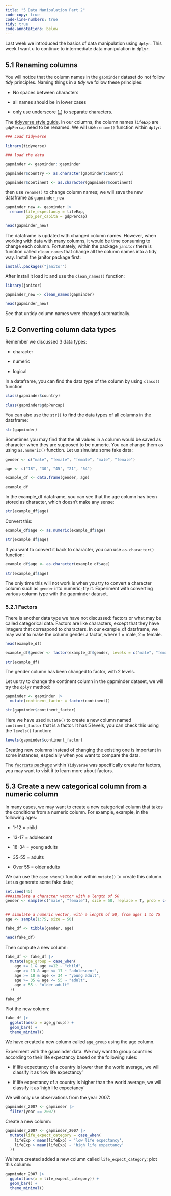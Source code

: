 ```yaml
---
title: "5 Data Manipulation Part 2"
code-copy: true
code-line-numbers: true
tidy: true
code-annotations: below
---
```


Last week we introduced the basics of data manipulation using `dplyr`. This week I want u to continue to intermediate data manipulation in `dplyr`. 


## 5.1 Renaming columns

You will notice that the column names in the `gapminder` dataset do not follow *tidy* principles. Naming things in a *tidy* we follow these principles:

- No spaces between characters

- all names should be in lower cases

- only use underscore (_) to separate characters.

The [tidyverse style guide](https://style.tidyverse.org/). In our columns, the column names `lifeExp` are `gdpPercap` need to be renamed. We will use `rename()` function within `dplyr`:

```r

### Load tidyverse

library(tidyverse)

### load the data

gapminder <- gapminder::gapminder

gapminder$country <- as.character(gapminder$country)

gapminder$continent <- as.character(gapminder$continent)
```

then use `rename()` to change column names; we will save the new dataframe as `gapminder_new`

```r

gapminder_new <- gapminder |> 
  rename(life_expectancy = lifeExp,
         gdp_per_capita = gdpPercap)

head(gapminder_new)
```

The dataframe is updated with changed column names. However, when working with data with many columns, it would be time consuming to change each column. Fortunately, within the package `janitor` there is function called `clean_names` that change all the column names into a tidy way. Install the janitor package first:

```r

install.packages("janitor")
```

After install it load it: and use the `clean_names()` function:

```r
library(janitor)

gapminder_new <- clean_names(gapminder)

head(gapminder_new)
```

See that untidy column names were changed automatically.

## 5.2 Converting column data types

Remember we discussed 3 data types:

- character

- numeric

- logical

In a dataframe, you can find the data type of the column by using `class()` function

```r
class(gapminder$country)

class(gapminder$gdpPercap)
```

You can also use the `str()` to find the data types of all columns in the dataframe:

```r
str(gapminder)
```

Sometimes you may find that the all values in a column would be saved as character when they are supposed to be numeric. You can change them as using `as.numeric()` function. Let us simulate some fake data:


```r
gender <- c("male", "female", "female", "male", "female")

age <- c("18", "30", "45", "21", "54")

example_df <- data.frame(gender, age)

example_df
```

In the example_df dataframe, you can see that the age column has been stored as character, which doesn't make any sense:

```r
str(example_df$age)
```

Convert this:

```r
example_df$age <- as.numeric(example_df$age)

str(example_df$age)
```

If you want to convert it back to character, you can use `as.character()` function:

```r
example_df$age <- as.character(example_df$age)

str(example_df$age)
```

The only time this will not work is when you try to convert a character column such as `gender` into numeric; try it. Experiment with converting various column type with the gapminder dataset.

### 5.2.1 Factors

There is another data type we have not discussed: factors or what may be called categorical data. Factors are like characters, except that they have integers that correspond to characters. In our example_df dataframe, we may want to make the column gender a factor, where 1 = male, 2 = female.

```r

head(example_df)

example_df$gender <- factor(example_df$gender, levels = c("male", "female"))

str(example_df)
```

The gender column has been changed to factor, with 2 levels. 

Let us try to change the continent column in the gapminder dataset, we will try the `dplyr` method:

```r
gapminder <- gapminder |> 
  mutate(continent_factor = factor(continent))

str(gapminder$continent_factor)
```
Here we have used `mutate()` to create a new column named `continent_factor` that is a factor. It has 5 levels, you can check this using the `levels()` function:

```r
levels(gapminder$continent_factor)
```

Creating new columns instead of changing the existing one is important in some instances, especially when you want to compare the data. 

The [`focrcats` package](https://forcats.tidyverse.org/) within `Tidyverse` was specifically create for factors, you may want to visit it to learn more about factors. 

## 5.3 Create a new categorical column from a numeric column

In many cases, we may want to create a new categorical column that takes the conditions from a numeric column. For example, example, in the following ages:

- 1-12 = child

- 13-17 = adolescent

- 18-34 = young adults

- 35-55 = adults

- Over 55 = older adults

We can use the `case_when()` function within `mutate()` to create this column. Let us generate some fake data;

```r
set.seed(45)
###simulate a character vector with a length of 50
gender <- sample(c("male", "female"), size = 50, replace = T, prob = c(.45, .55))


## simulate a numeric vector, with a length of 50, from ages 1 to 75
age <- sample(1:75, size = 50)

fake_df <- tibble(gender, age)

head(fake_df)
```

Then compute a new column:

```r
fake_df <- fake_df |> 
  mutate(age_group = case_when(
    age >= 1 & age <=12 ~ "child",
    age >= 13 & age <= 17 ~ "adolescent",
    age >= 18 & age <= 34 ~ "young adult",
    age >= 35 & age <= 55 ~ "adult",
    age > 55 ~ "older adult"
  ))

fake_df
```

Plot the new column:

```r
fake_df |> 
  ggplot(aes(x = age_group)) +
  geom_bar() +
  theme_minimal()
```


We have created a new column called `age_group` using the age column. 

Experiment with the gapminder data. We may want to group countries according to their life expectancy based on the following rules:

- if life expectancy of a country is lower than the world average, we will classify it as 'low life expectancy'

- if life expectancy of a country is higher than the world average, we will classify it as 'high life expectancy'

We will only use observations from the year 2007:

```r
gapminder_2007 <- gapminder |> 
  filter(year == 2007)
```

Create a new column:

```r
gapminder_2007 <- gapminder_2007 |> 
  mutate(life_expect_category = case_when(
    lifeExp < mean(lifeExp) ~ 'low life expectancy',
    lifeExp > mean(lifeExp) ~ 'high life expectancy'
  ))
```

We have created added a new column called `life_expect_category`; plot this column:

```r
gapminder_2007 |> 
  ggplot(aes(x = life_expect_category)) +
  geom_bar() +
  theme_minimal()
```


